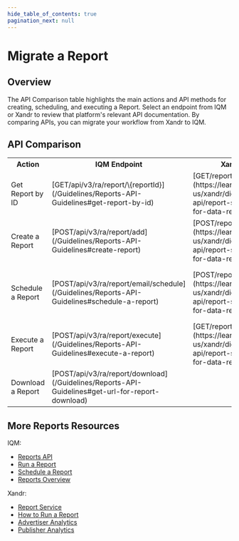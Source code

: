 ```yaml
---
hide_table_of_contents: true
pagination_next: null
---
```



# Migrate a Report

## Overview

The API Comparison table highlights the main actions and API methods for creating, scheduling, and executing a Report. Select an endpoint from IQM or Xandr to review that platform's relevant API documentation. By comparing APIs, you can migrate your workflow from Xandr to IQM.

## API Comparison

<center>
<table className='endpointTable'>
<th>Action</th>
<th>IQM Endpoint</th>
<th style={{textWrap: 'nowrap' }}>Xandr Endpoint</th>
<th>Notes</th>
<tr>
  <td>Get Report by ID</td>
  <td>[<span class="badge bar badge--primary">GET</span><span class="path-text">/api/v3/ra/report/\{reportId}</span>](/Guidelines/Reports-API-Guidelines#get-report-by-id)</td>
  <td>[<span class="badge bar badge--primary">GET</span><span class="path-text">/report</span>](https://learn.microsoft.com/en-us/xandr/digital-platform-api/report-service#rest-api-for-data-retrieval)</td>
  <td>Xandr uses the <var>id</var> query parameter to retrieve report details.</td>
</tr>
<tr>
  <td>Create a Report</td>
  <td>[<span class="badge bar badge--success">POST</span><span class="path-text">/api/v3/ra/report/add</span>](/Guidelines/Reports-API-Guidelines#create-report)</td>
  <td>[<span class="badge bar badge--success">POST</span><span class="path-text">/report</span>](https://learn.microsoft.com/en-us/xandr/digital-platform-api/report-service#rest-api-for-data-retrieval)</td>
  <td></td>
</tr>
<tr>
  <td>Schedule a Report</td>
  <td>[<span class="badge bar badge--success">POST</span><span class="path-text">/api/v3/ra/report/email/schedule</span>](/Guidelines/Reports-API-Guidelines#schedule-a-report)</td>
  <td>[<span class="badge bar badge--success">POST</span><span class="path-text">/report</span>](https://learn.microsoft.com/en-us/xandr/digital-platform-api/report-service#rest-api-for-data-retrieval)</td>
  <td>Xandr uses the <var>report_interval</var> when requesting a report to determine its scheduling.</td>
</tr>
<tr>
  <td>Execute a Report</td>
  <td>[<span class="badge bar badge--success">POST</span><span class="path-text">/api/v3/ra/report/execute</span>](/Guidelines/Reports-API-Guidelines#execute-a-report)</td>
  <td rowSpan={2}>[<span class="badge bar badge--primary">GET</span><span class="path-text">/report-download</span>](https://learn.microsoft.com/en-us/xandr/digital-platform-api/report-service#rest-api-for-data-retrieval)</td>
  <td rowSpan={2}>Xandr uses the <var>id</var> query parameter to execute/download report.</td>
</tr>
<tr>
  <td>Download a Report</td>
  <td>[<span class="badge bar badge--success">POST</span><span class="path-text">/api/v3/ra/report/download</span>](/Guidelines/Reports-API-Guidelines#get-url-for-report-download)</td>
</tr>
</table></center>

## More Reports Resources

IQM:
  * [Reports API](/Guidelines/Reports-API-Guidelines)
  * [Run a Report](/Quickstart%20Guides/Reporting-API-Quickstart-Guide)
  * [Schedule a Report](/Quickstart%20Guides/Schedule-Report-API-Quickstart-Guide)
  * [Reports Overview<ExternalLink />](https://help.iqm.com/en/articles/10343665-reports-overview)

Xandr: 
  * [Report Service<ExternalLink />](https://learn.microsoft.com/en-us/xandr/digital-platform-api/report-service)
  * [How to Run a Report<ExternalLink />](https://learn.microsoft.com/en-us/xandr/digital-platform-api/report-service#how-to-run-a-report)
  * [Advertiser Analytics<ExternalLink />](https://learn.microsoft.com/en-us/xandr/digital-platform-api/advertiser-analytics)
  * [Publisher Analytics<ExternalLink />](https://learn.microsoft.com/en-us/xandr/digital-platform-api/publisher-analytics)